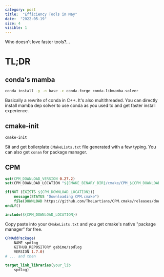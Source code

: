 ```yaml
---
category: post
title:  "Efficiency Tools in May"
date:  "2022-05-19"
size: 4
visible: 1
---
```


Who doesn't love faster tools?...

# TL;DR
## conda's mamba

```sh
conda install -y -n base -c conda-forge conda-libmamba-solver
```

Basically a rewrite of conda in C++. It's also multithreaded. You can directly install mamba dep solver to use conda as you used to and get faster install experience.


## cmake-init

```sh
cmake-init
```
Sit and get boilerplate `CMakeLists.txt` file generated with a few typing. You can also get `conan` for package manager.

## CPM

```cmake
set(CPM_DOWNLOAD_VERSION 0.27.2) 
set(CPM_DOWNLOAD_LOCATION "${CMAKE_BINARY_DIR}/cmake/CPM_${CPM_DOWNLOAD_VERSION}.cmake")

if(NOT (EXISTS ${CPM_DOWNLOAD_LOCATION}))
    message(STATUS "Downloading CPM.cmake")
    file(DOWNLOAD https://github.com/TheLartians/CPM.cmake/releases/download/v${CPM_DOWNLOAD_VERSION}/CPM.cmake ${CPM_DOWNLOAD_LOCATION})
endif()

include(${CPM_DOWNLOAD_LOCATION})
```
Copy paste into your `CMakeLists.txt` and you get cmake's native "package manager" for free.
```cmake
CPMAddPackage(
    NAME spdlog
    GITHUB_REPOSITORY gabime/spdlog
    VERSION 1.7.0)
# ... and then

target_link_libraries(your_lib
    spdlog)
```

